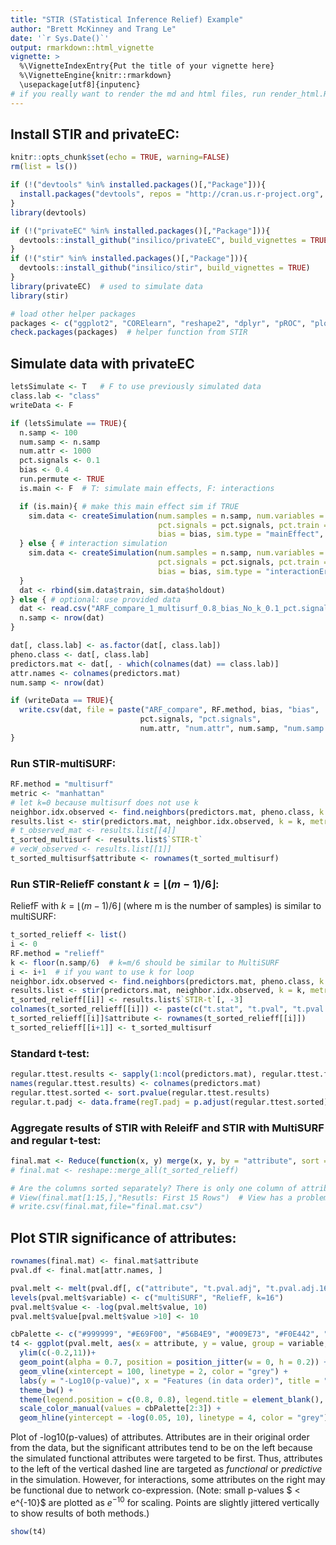```yaml
---
title: "STIR (STatistical Inference Relief) Example"
author: "Brett McKinney and Trang Le"
date: '`r Sys.Date()`'
output: rmarkdown::html_vignette
vignette: >
  %\VignetteIndexEntry{Put the title of your vignette here}
  %\VignetteEngine{knitr::rmarkdown}
  \usepackage[utf8]{inputenc}
# if you really want to render the md and html files, run render_html.R
---
```


## Install STIR and privateEC: 

```r
knitr::opts_chunk$set(echo = TRUE, warning=FALSE)
rm(list = ls())

if (!("devtools" %in% installed.packages()[,"Package"])){
  install.packages("devtools", repos = "http://cran.us.r-project.org", dependencies = TRUE)
}
library(devtools)

if (!("privateEC" %in% installed.packages()[,"Package"])){
  devtools::install_github("insilico/privateEC", build_vignettes = TRUE)
}
if (!("stir" %in% installed.packages()[,"Package"])){
  devtools::install_github("insilico/stir", build_vignettes = TRUE)
}
library(privateEC)  # used to simulate data
library(stir)

# load other helper packages
packages <- c("ggplot2", "CORElearn", "reshape2", "dplyr", "pROC", "plotROC")
check.packages(packages)  # helper function from STIR
```

## Simulate data with privateEC 
```r
letsSimulate <- T   # F to use previously simulated data
class.lab <- "class"
writeData <- F

if (letsSimulate == TRUE){
  n.samp <- 100
  num.samp <- n.samp
  num.attr <- 1000
  pct.signals <- 0.1
  bias <- 0.4
  run.permute <- TRUE
  is.main <- F  # T: simulate main effects, F: interactions

  if (is.main){ # make this main effect sim if TRUE
    sim.data <- createSimulation(num.samples = n.samp, num.variables = num.attr,
                                 pct.signals = pct.signals, pct.train = 1/2, pct.holdout = 1/2, 
                                 bias = bias, sim.type = "mainEffect", verbose = FALSE)
  } else { # interaction simulation
    sim.data <- createSimulation(num.samples = n.samp, num.variables = num.attr,
                                 pct.signals = pct.signals, pct.train = 1/2, pct.holdout = 1/2,
                                 bias = bias, sim.type = "interactionErdos", verbose = FALSE)
  }
  dat <- rbind(sim.data$train, sim.data$holdout)
} else { # optional: use provided data
  dat <- read.csv("ARF_compare_1_multisurf_0.8_bias_No_k_0.1_pct.signals_1000_num.attr_100_num.samp.csv")
  n.samp <- nrow(dat)
}

dat[, class.lab] <- as.factor(dat[, class.lab]) 
pheno.class <- dat[, class.lab]
predictors.mat <- dat[, - which(colnames(dat) == class.lab)]
attr.names <- colnames(predictors.mat)
num.samp <- nrow(dat)

if (writeData == TRUE){
  write.csv(dat, file = paste("ARF_compare", RF.method, bias, "bias", 
                             pct.signals, "pct.signals",
                             num.attr, "num.attr", num.samp, "num.samp.csv", sep = "_"))
}
```

### Run STIR-multiSURF:

```r
RF.method = "multisurf"
metric <- "manhattan"
# let k=0 because multisurf does not use k
neighbor.idx.observed <- find.neighbors(predictors.mat, pheno.class, k = 0, method = RF.method)
results.list <- stir(predictors.mat, neighbor.idx.observed, k = k, metric = metric, method = RF.method)
# t_observed_mat <- results.list[[4]]
t_sorted_multisurf <- results.list$`STIR-t`
# vecW_observed <- results.list[[1]]
t_sorted_multisurf$attribute <- rownames(t_sorted_multisurf)
```

### Run STIR-ReliefF constant $k=\lfloor(m-1)/6\rfloor$:
ReliefF with $k=\lfloor(m-1)/6\rfloor$ (where m is the number of samples) is similar to multiSURF:

```r
t_sorted_relieff <- list()
i <- 0
RF.method = "relieff"
k <- floor(n.samp/6)  # k=m/6 should be similar to MultiSURF
i <- i+1  # if you want to use k for loop
neighbor.idx.observed <- find.neighbors(predictors.mat, pheno.class, k = k, method = RF.method)
results.list <- stir(predictors.mat, neighbor.idx.observed, k = k, metric = metric, method = RF.method)
t_sorted_relieff[[i]] <- results.list$`STIR-t`[, -3]
colnames(t_sorted_relieff[[i]]) <- paste(c("t.stat", "t.pval", "t.pval.adj"), k, sep=".")
t_sorted_relieff[[i]]$attribute <- rownames(t_sorted_relieff[[i]])
t_sorted_relieff[[i+1]] <- t_sorted_multisurf
```

### Standard t-test:

```r
regular.ttest.results <- sapply(1:ncol(predictors.mat), regular.ttest.fn, dat = dat)
names(regular.ttest.results) <- colnames(predictors.mat)
regular.ttest.sorted <- sort.pvalue(regular.ttest.results)
regular.t.padj <- data.frame(regT.padj = p.adjust(regular.ttest.sorted))
```

### Aggregate results of STIR with ReleifF and STIR with MultiSURF and regular t-test:

```r
final.mat <- Reduce(function(x, y) merge(x, y, by = "attribute", sort = F), t_sorted_relieff)
# final.mat <- reshape::merge_all(t_sorted_relieff)

# Are the columns sorted separately? There is only one column of attribute names 
# View(final.mat[1:15,],"Resutls: First 15 Rows")  # View has a problem with Rmarkdown
# write.csv(final.mat,file="final.mat.csv")
```

## Plot STIR significance of attributes:

```r
rownames(final.mat) <- final.mat$attribute
pval.df <- final.mat[attr.names, ]

pval.melt <- melt(pval.df[, c("attribute", "t.pval.adj", "t.pval.adj.16")], id.vars = 1)
levels(pval.melt$variable) <- c("multiSURF", "ReliefF, k=16")
pval.melt$value <- -log(pval.melt$value, 10)
pval.melt$value[pval.melt$value >10] <- 10

cbPalette <- c("#999999", "#E69F00", "#56B4E9", "#009E73", "#F0E442", "#0072B2", "#D55E00", "#CC79A7")
t4 <- ggplot(pval.melt, aes(x = attribute, y = value, group = variable, color = variable)) + 
  ylim(c(-0.2,11))+
  geom_point(alpha = 0.7, position = position_jitter(w = 0, h = 0.2)) + 
  geom_vline(xintercept = 100, linetype = 2, color = "grey") + 
  labs(y = "-Log10(p-value)", x = "Features (in data order)", title = "Significance of attributes") + 
  theme_bw() +
  theme(legend.position = c(0.8, 0.8), legend.title = element_blank(), axis.text.x=element_blank()) + 
  scale_color_manual(values = cbPalette[2:3]) +
  geom_hline(yintercept = -log(0.05, 10), linetype = 4, color = "grey") 
```

Plot of -log10(p-values) of attributes. Attributes are in their original order from the data, but the significant attributes tend to be on the left because the simulated functional attributes were targeted to be first. Thus, attributes to the left of the vertical dashed line are targeted as *functional* or *predictive* in the simulation. However, for interactions, some attributes on the right may be functional due to network co-expression.
(Note: small p-values $ < e^{-10}$ are plotted as $e^{-10}$ for scaling. Points are slightly jittered vertically to show results of both methods.)

```r
show(t4)
```

